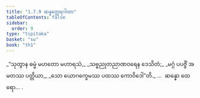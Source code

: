 ```yaml
---
title: "1.7.9 ဆန္နတ္ထေရဂါထာ"
tableOfContents: false
sidebar:
  order: 9
type: "tipitaka"
basket: "su"
book: "th1"
---
```



<DynamicBreadcrumb />

<Division number="69" book="th1" e="ch" v="19" p="235">

<Paragraph number="155" type="verses" book="th1">
_“သုတွာန ဓမ္မံ မဟတော မဟာရသံ,_  
_သဗ္ဗညုတညာဏဝရေန ဒေသိတံ;_  
_မဂ္ဂံ ပပဇ္ဇိံ အမတဿ ပတ္တိယာ,_  
_သော ယောဂက္ခေမဿ ပထဿ ကောဝိဒေါ”တိ._  


</Paragraph>
</Division>

<Paragraph number="156" type="center" book="th1">
…  ဆန္နော ထေရော… .
</Paragraph>